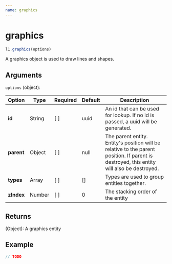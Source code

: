 ```yaml
---
name: graphics
---
```


# graphics

```js
l1.graphics(options)
```

A graphics object is used to draw lines and shapes.

## Arguments

`options` (object):

Option | Type | Required | Default | Description
-- | -- | -- | -- | -- |
**id** | String | [ ] | uuid | An id that can be used for lookup. If no id is passed, a uuid will be generated.
**parent** | Object | [ ] | null | The parent entity. Entity's position will be relative to the parent position. If parent is destroyed, this entity will also be destroyed.
**types** | Array | [ ] | [] | Types are used to group entities together.
**zIndex** | Number | [ ] | 0 | The stacking order of the entity

## Returns

(Object): A graphics entity

## Example

```js
// TODO
```
